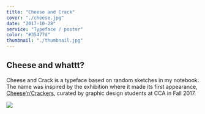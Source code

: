 ```yaml
---
title: "Cheese and Crack"
cover: "./cheese.jpg"
date: "2017-10-28"
service: "Typeface / poster"
color: "#35477d"
thumbnail: "./thumbnail.jpg"
---
```


## Cheese and whattt?

Cheese and Crack is a typeface based on random sketches in my notebook. The name was inspired by the exhibition where it made its first appearance, [Cheese’n’Crackers](http://cheesencrackers.party/Artists), curated by graphic design students at CCA in Fall 2017.

![](./cheese1.jpg)
